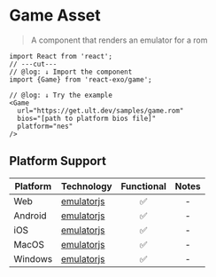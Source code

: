 
# Game Asset

> A component that renders an emulator for a rom

<Game
  url="https://get.ult.dev/samples/game.rom"
/>

```tsx twoslash
import React from 'react';
// ---cut---
// @log: ↓ Import the component
import {Game} from 'react-exo/game';

// @log: ↓ Try the example
<Game
  url="https://get.ult.dev/samples/game.rom"
  bios="[path to platform bios file]"
  platform="nes"
/>
```

## Platform Support

| Platform | Technology | Functional | Notes |
| -------- | ---------- | :--------: | :---: |
| Web | [emulatorjs](https://emulatorjs.org) | ✅ | - |
| Android | [emulatorjs](https://emulatorjs.org) | ✅ | - |
| iOS | [emulatorjs](https://emulatorjs.org) | ✅ | - |
| MacOS | [emulatorjs](https://emulatorjs.org) | ✅ | - |
| Windows | [emulatorjs](https://emulatorjs.org) | ✅ | - |
